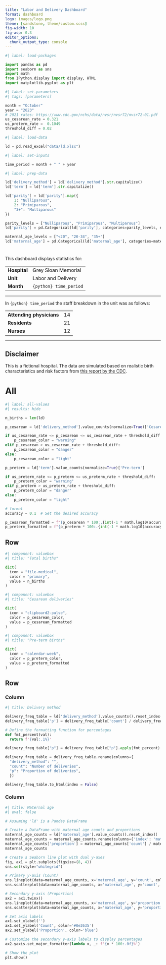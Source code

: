 ```yaml
---
title: "Labor and Delivery Dashboard"
format: dashboard
logo: images/logo.png
theme: [sandstone, theme/custom.scss]
fig-width: 10
fig-asp: 0.3
editor_options: 
  chunk_output_type: console
---
```


```python
#| label: load-packages

import pandas as pd
import seaborn as sns
import math
from IPython.display import display, HTML
import matplotlib.pyplot as plt
```

```python
#| label: set-parameters
#| tags: [parameters]

month = "October"
year = "2023"
# 2021 rates: https://www.cdc.gov/nchs/data/nvsr/nvsr72/nvsr72-01.pdf
us_cesarean_rate = 0.321 
us_preterm_rate =  0.1049
threshold_diff = 0.02
```

```python
#| label: load-data

ld = pd.read_excel("data/ld.xlsx")
```

```python
#| label: set-inputs

time_period = month + " " + year
```

```python
#| label: prep-data

ld['delivery_method'] = ld['delivery_method'].str.capitalize()
ld['term'] = ld['term'].str.capitalize()

ld['parity'] = ld['parity'].map({
    1: "Nulliparous",
    2: "Primiparous",
    "3+": "Multiparous"
})

parity_levels = ["Nulliparous", "Primiparous", "Multiparous"]
ld['parity'] = pd.Categorical(ld['parity'], categories=parity_levels, ordered=True)

maternal_age_levels = ["<20", "20-34", "35+"]
ld['maternal_age'] = pd.Categorical(ld['maternal_age'], categories=maternal_age_levels, ordered=True)
```

#  {.sidebar}

This dashboard displays statistics for:

|              |                     |
|--------------|---------------------|
| **Hospital** | Grey Sloan Memorial |
| **Unit**     | Labor and Delivery  |
| **Month**    | `{python} time_period`   |

------------------------------------------------------------------------

In `{python} time_period` the staff breakdown in the unit was as follows:

|                          |     |
|--------------------------|-----|
| **Attending physicians** |  14 |
| **Residents**            |  21 |
| **Nurses**               |  12 |

------------------------------------------------------------------------

::: {.callout-note collapse="true"}
## Disclaimer

This is a fictional hospital. The data are simulated based on realistic birth characteristics and risk factors from [this report by the CDC](https://www.cdc.gov/nchs/data/nvsr/nvsr72/nvsr72-01.pdf).
:::

# All

```python
#| label: all-values
#| results: hide

n_births = len(ld)

p_cesarean = ld['delivery_method'].value_counts(normalize=True)['Cesarean']

if us_cesarean_rate <= p_cesarean <= us_cesarean_rate + threshold_diff:
    p_cesarean_color = "warning"
elif p_cesarean > us_cesarean_rate + threshold_diff:
    p_cesarean_color = "danger"
else:
    p_cesarean_color = "light"

p_preterm = ld['term'].value_counts(normalize=True)['Pre-term']

if us_preterm_rate <= p_preterm <= us_preterm_rate + threshold_diff:
    p_preterm_color = "warning"
elif p_preterm > us_preterm_rate + threshold_diff:
    p_preterm_color = "danger"
else:
    p_preterm_color = "light"

# format
accuracy = 0.1  # Set the desired accuracy

p_cesarean_formatted = f"{p_cesarean * 100:.{int(-1 * math.log10(accuracy))}f}%"
p_preterm_formatted = f"{p_preterm * 100:.{int(-1 * math.log10(accuracy))}f}%"
```

## Row {height="20%"}

```python
#| component: valuebox
#| title: "Total births"

dict(
  icon = "file-medical",
  color = "primary",
  value = n_births
)
```

```python
#| component: valuebox
#| title: "Cesarean deliveries"

dict(
  icon = "clipboard2-pulse",
  color = p_cesarean_color,
  value = p_cesarean_formatted
)
```

```python
#| component: valuebox
#| title: "Pre-term births"

dict(
  icon = "calendar-week",
  color = p_preterm_color,
  value = p_preterm_formatted
)
```

## Row {height="40%"}

### Column {width="40%"}

```python
#| title: Delivery method

delivery_freq_table = ld['delivery_method'].value_counts().reset_index()
delivery_freq_table['p'] = delivery_freq_table['count'] / delivery_freq_table['count'].sum()

# Define the formatting function for percentages
def fmt_percent(val):
  return f'{val:.1%}'

delivery_freq_table["p"] = delivery_freq_table["p"].apply(fmt_percent)

delivery_freq_table = delivery_freq_table.rename(columns={
  "delivery_method": "", 
  "count": "Number of deliveries",
  "p": "Proportion of deliveries",
  })

delivery_freq_table.to_html(index = False)
```

### Column {width="60%"}

```python
#| title: Maternal age
#| eval: false

# Assuming 'ld' is a Pandas DataFrame

# Create a DataFrame with maternal age counts and proportions
maternal_age_counts = ld['maternal_age'].value_counts().reset_index()
maternal_age_counts = maternal_age_counts.rename(columns={'index': 'maternal_age', 'maternal_age': 'count'})
maternal_age_counts['proportion'] = maternal_age_counts['count'] / maternal_age_counts['count'].sum()
maternal_age_counts

# Create a Seaborn line plot with dual y-axes
fig, ax1 = plt.subplots(figsize=(8, 4))
sns.set(style="whitegrid")

# Primary y-axis (Count)
sns.lineplot(data=maternal_age_counts, x='maternal_age', y='count', color='#0e263560', linewidth=2, label='Count', ax=ax1)
sns.scatterplot(data=maternal_age_counts, x='maternal_age', y='count', color='#0e2635', s=100, marker='o', ax=ax1)

# Secondary y-axis (Proportion)
ax2 = ax1.twinx()
sns.lineplot(data=maternal_age_counts, x='maternal_age', y='proportion', color='blue', linewidth=2, label='Proportion', ax=ax2)
sns.scatterplot(data=maternal_age_counts, x='maternal_age', y='proportion', color='blue', s=100, marker='o', ax=ax2)

# Set axis labels
ax1.set_xlabel('')
ax1.set_ylabel('Count', color='#0e2635')
ax2.set_ylabel('Proportion', color='blue')

# Customize the secondary y-axis labels to display percentages
ax2.yaxis.set_major_formatter(lambda x, _: f'{x * 100:.0f}%')

# Show the plot
plt.show()
```
